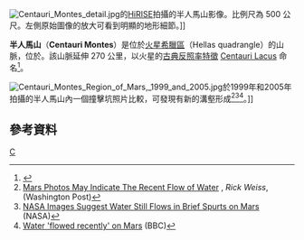 [[File:Centauri_Montes_detail.jpg|thumb]]的[[HiRISE|HiRISE]]拍攝的半人馬山影像。比例尺為 500 公尺。左側原始圖像的放大可看到明顯的地形細節。]]

'''半人馬山'''（'''Centauri Montes'''）是位於[[火星|火星]][[希臘區|希臘區]]（Hellas quadrangle）的山脈，位於{{Coord|38.9|S|264.8|W|display=inline,title|globe:mars}}。該山脈延伸 270 公里，以火星的[[火星反照率特徵列表|古典反照率特徵]] [[Centauri_Lacus|Centauri Lacus]] 命名<ref>{{Cite web |url=http://planetarynames.wr.usgs.gov/ |title=存档副本 |accessdate=2011-10-12 |archive-date=2012-04-08 |archive-url=https://www.webcitation.org/66mXDr4G9?url=http://planetarynames.wr.usgs.gov/ |dead-url=no }}</ref>。

[[File:Centauri_Montes_Region_of_Mars,_1999_and_2005.jpg|thumb]]於1999年和2005年拍攝的半人馬山內一個撞擊坑照片比較，可發現有新的溝壑形成<ref>[http://www.washingtonpost.com/wp-dyn/content/article/2006/12/06/AR2006120602160.html Mars Photos May Indicate The Recent Flow of Water] {{Wayback|url=http://www.washingtonpost.com/wp-dyn/content/article/2006/12/06/AR2006120602160.html |date=20160303203136 }}, ''Rick Weiss'', (Washington Post)</ref><ref>[http://www.nasa.gov/mission_pages/mars/news/mgs-20061206.html NASA Images Suggest Water Still Flows in Brief Spurts on Mars] {{Webarchive|url=https://archive.is/20120914152741/http://www.nasa.gov/mission_pages/mars/news/mgs-20061206.html |date=2012-09-14 }} (NASA)</ref><ref>[http://news.bbc.co.uk/2/hi/science/nature/6214834.stm Water 'flowed recently' on Mars] {{Wayback|url=http://news.bbc.co.uk/2/hi/science/nature/6214834.stm |date=20110830034338 }} (BBC)</ref>。]]

==參考資料==
{{reflist}}

[[Category:火星的山峰|C]]
